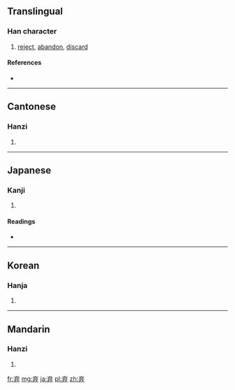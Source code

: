 {{also|棄}}
==Translingual==

===Han character===
{{Han char|rn=55|rad=廾|as=04|sn=7|four=|canj=卜戈廿 (YIT)}}

# [[reject]], [[abandon]], [[discard]]

====References====
* {{Han ref|kx=0353.150|dkj=09594|dj=0668.150|hdz=10515.080|uh=5F03|ud=24323}}

----

==Cantonese==

===Hanzi===
{{yue-hanzi|jyut=|y=hei3|tra=棄}}

# {{defn|Cantonese|sort=廾04}}

----

==Japanese==

===Kanji===
{{ja-kanji|grade=|rs=廾04}}

# {{defn|Japanese|sort=廾04}}

====Readings====
* {{ja-readings|on=[[き]] (ki)|kun=[[すてる]] (suteru)}}

----

==Korean==

===Hanja===
{{ko-hanja|hangeul=기|eumhun=|rv=gi|mr=ki|y=ki}}

# {{defn|Korean|sort=廾04}}

----

==Mandarin==

===Hanzi===
{{cmn-hanzi|tra=棄|pin=[[qì]] ([[qi4]])|wg=ch'i<sup>4</sup>}}

# {{defn|Mandarin|sort=廾04}}

[[fr:弃]]
[[mg:弃]]
[[ja:弃]]
[[pl:弃]]
[[zh:弃]]